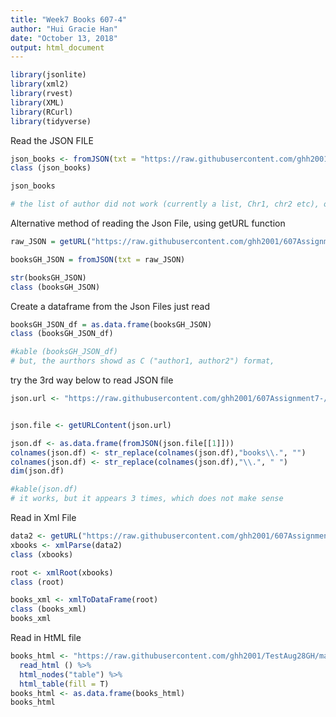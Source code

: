 ---
title: "Week7 Books 607-4"
author: "Hui Gracie Han"
date: "October 13, 2018"
output: html_document
---
```{r}
library(jsonlite)
library(xml2)
library(rvest)
library(XML)
library(RCurl)
library(tidyverse)

```
 Read the JSON FILE 

```{r}
json_books <- fromJSON(txt = "https://raw.githubusercontent.com/ghh2001/607Assignment7-/master/booksGH3.json")
class (json_books)

json_books

# the list of author did not work (currently a list, Chr1, chr2 etc), otherwise all worked

```
Alternative method of reading the Json File, using getURL function

```{r}
raw_JSON = getURL("https://raw.githubusercontent.com/ghh2001/607Assignment7-/master/booksGH3.json", ssl.verifypeer = FALSE)

booksGH_JSON = fromJSON(txt = raw_JSON)

str(booksGH_JSON)
class (booksGH_JSON)
```

Create a dataframe from the Json Files just read

```{r}
booksGH_JSON_df = as.data.frame(booksGH_JSON)
class (booksGH_JSON_df)
```

```{r}
#kable (booksGH_JSON_df)
# but, the aurthors showd as C ("author1, author2") format,
```

try the 3rd way below to read JSON file
```{r}
json.url <- "https://raw.githubusercontent.com/ghh2001/607Assignment7-/master/booksGH3.json"


json.file <- getURLContent(json.url)

json.df <- as.data.frame(fromJSON(json.file[[1]]))
colnames(json.df) <- str_replace(colnames(json.df),"books\\.", "")
colnames(json.df) <- str_replace(colnames(json.df),"\\.", " ")
dim(json.df)

```

```{r}
#kable(json.df)
# it works, but it appears 3 times, which does not make sense
```
Read in Xml File
```{r}

data2 <- getURL("https://raw.githubusercontent.com/ghh2001/607Assignment7-/master/booksGH3.xml")
xbooks <- xmlParse(data2)
class (xbooks)

root <- xmlRoot(xbooks)
class (root)

books_xml <- xmlToDataFrame(root)
class (books_xml)
books_xml

```
Read in HtML file

```{r}

books_html <- "https://raw.githubusercontent.com/ghh2001/TestAug28GH/master/booksGH3.html" %>%
  read_html () %>%
  html_nodes("table") %>%
  html_table(fill = T)
books_html <- as.data.frame(books_html)
books_html

```


